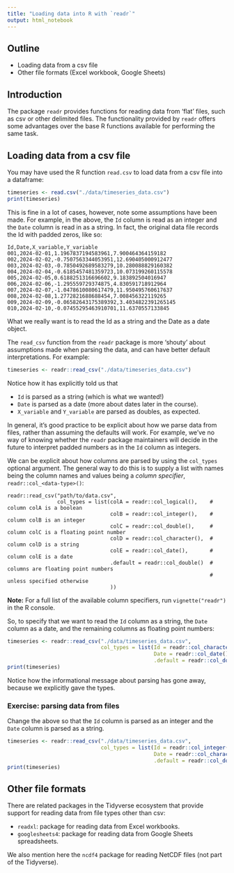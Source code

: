```yaml
---
title: "Loading data into R with `readr`"
output: html_notebook
---
```


## Outline

- Loading data from a csv file
- Other file formats (Excel workbook, Google Sheets)


## Introduction

The package `readr` provides functions for reading data from 'flat' files,
such as csv or other delimited files. The functionality provided by `readr`
offers some advantages over the base R functions available for performing the
same task.


## Loading data from a csv file

You may have used the R function `read.csv` to load data from a csv file into
a dataframe:

```r
timeseries <- read.csv("./data/timeseries_data.csv")
print(timeseries)
```

This is fine in a lot of cases, however, note some assumptions have been made.
For example, in the above, the `Id` column is read as an integer and the `Date`
column is read in as a string. In fact, the original data file records the Id
with padded zeros, like so:

```
Id,Date,X_variable,Y_variable
001,2024-02-01,1.1967837194583961,7.900464364159182
002,2024-02-02,-0.7507563344053951,12.690405000912477
003,2024-02-03,-0.7850492689583279,10.280088829160382
004,2024-02-04,-0.6185457481359723,10.073199260115578
005,2024-02-05,0.6188251316696602,9.183892504016947
006,2024-02-06,-1.295559729374875,4.830591718912964
007,2024-02-07,-1.0478610080617479,11.950495760617637
008,2024-02-08,1.2772821688688454,7.008456322119265
009,2024-02-09,-0.06582643175389392,3.4034822391265145
010,2024-02-10,-0.07455295463910701,11.6370557133845
```

What we really want is to read the Id as a string and the Date as a date
object.

The `read_csv` function from the `readr` package is more 'shouty' about
assumptions made when parsing the data, and can have better default
interpretations. For example:

```r
timeseries <- readr::read_csv("./data/timeseries_data.csv")
```

Notice how it has explicitly told us that

- `Id` is parsed as a string (which is what we wanted!)
- `Date` is parsed as a date (more about dates later in the course).
- `X_variable` and `Y_variable` are parsed as doubles, as expected.

In general, it's good practice to be explicit about how we parse data from
files, rather than assuming the defaults will work. For example, we've no way of
knowing whether the `readr` package maintainers will decide in the future to
interpret padded numbers as in the `Id` column as integers.

We can be explicit about how columns are parsed by using the `col_types`
optional argument. The general way to do this is to supply a list with names
being the column names and values being a _column specifier_,
`readr::col_<data-type>()`:

```
readr::read_csv("path/to/data.csv",
                col_types = list(colA = readr::col_logical(),    # column colA is a boolean
                                 colB = readr::col_integer(),    # column colB is an integer
                                 colC = readr::col_double(),     # column colC is a floating point number
                                 colD = readr::col_character(),  # column colD is a string
                                 colE = readr::col_date(),       # column colE is a date
                                 .default = readr::col_double()  # columns are floating point numbers
                                                                 # unless specified otherwise
                                 ))
```

**Note:** For a full list of the available column specifiers, run
`vignette("readr")` in the R console.

So, to specify that we want to read the `Id` column as a string, the `Date`
column as a date, and the remaining columns as floating point numbers:

```r
timeseries <- readr::read_csv("./data/timeseries_data.csv",
                              col_types = list(Id = readr::col_character(),
                                               Date = readr::col_date(),
                                               .default = readr::col_double()))
print(timeseries)
```


Notice how the informational message about parsing has gone away, because we
explicitly gave the types.


### Exercise: parsing data from files

Change the above so that the `Id` column is parsed as an integer and the
`Date` column is parsed as a string.

```r
timeseries <- readr::read_csv("./data/timeseries_data.csv",
                              col_types = list(Id = readr::col_integer(),
                                               Date = readr::col_character(),
                                               .default = readr::col_double()))
print(timeseries)
```


## Other file formats

There are related packages in the Tidyverse ecosystem that provide support for
reading data from file types other than csv:

- `readxl`: package for reading data from Excel workbooks.
- `googlesheets4`: package for reading data from Google Sheets spreadsheets.

We also mention here the `ncdf4` package for reading NetCDF files (not part of
the Tidyverse).

